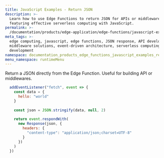 ```yaml
---
title: JavaScript Examples - Return JSON
description: >-
  Learn how to use Edge Functions to return JSON for APIs or middleware,
  featuring effective serverless computing with JavaScript.
permalink: >-
  /documentation/products/edge-application/edge-functions/javascript-examples/return-json
meta_tags: >-
  edge computing, javascript, edge functions, JSON response, API development,
  middleware solutions, event-driven architecture, serverless computing, web
  development
namespace: documentation_products_edge_functions_javascript_examples_return_json
menu_namespace: runtimeMenu
---
```


Return a JSON directly from the Edge Function. Useful for building API or middlewares.

```js
  addEventListener("fetch", event => {
    const data = {
      hello: "world"
    }
  
    const json = JSON.stringify(data, null, 2)
  
    return event.respondWith(
      new Response(json, {
        headers: {
          "content-type": "application/json;charset=UTF-8"
        }
      })
    )
  })
```




